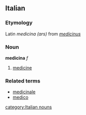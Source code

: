 ==Italian==
===Etymology===
Latin ''medicina (ars)'' from ''[[medicinus]]''
===Noun===
'''medicina''' ''f''

# [[medicine]]

===Related terms===
*[[medicinale]]
*[[medico]]
[[category:Italian nouns]]